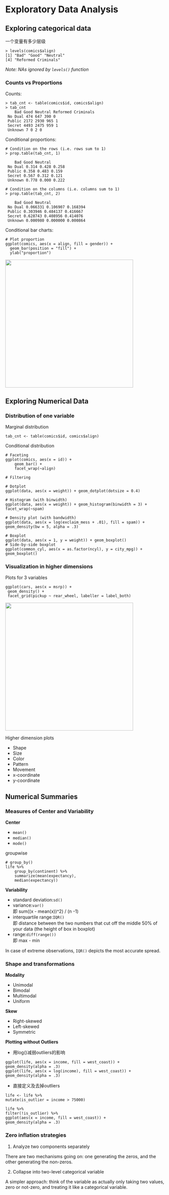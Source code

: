 # Exploratory Data Analysis

## Exploring categorical data

一个变量有多少层级

    > levels(comics$align)
    [1] "Bad" "Good" "Neutral"
    [4] "Reformed Criminals" 

*Note: NAs ignored by `levels()` function*

### Counts vs Proportions

Counts:

    > tab_cnt <- table(comics$id, comics$align)
    > tab_cnt
        Bad Good Neutral Reformed Criminals
     No Dual 474 647 390 0
     Public 2172 2930 965 1
     Secret 4493 2475 959 1
     Unknown 7 0 2 0

Conditional proportions:

    # Condition on the rows (i.e. rows sum to 1)
    > prop.table(tab_cnt, 1)

        Bad Good Neutral
     No Dual 0.314 0.428 0.258
     Public 0.358 0.483 0.159
     Secret 0.567 0.312 0.121
     Unknown 0.778 0.000 0.222

    # Condition on the columns (i.e. columns sum to 1)
    > prop.table(tab_cnt, 2)

        Bad Good Neutral
     No Dual 0.066331 0.106907 0.168394
     Public 0.303946 0.484137 0.416667
     Secret 0.628743 0.408956 0.414076
     Unknown 0.000980 0.000000 0.000864

Conditional bar charts:

    # Plot proportion
    ggplot(comics, aes(x = align, fill = gender)) + 
      geom_bar(position = "fill") +
      ylab("proportion")

<img src="rlearning-bar1.png" width="400"/>

## Exploring Numerical Data

### Distribution of one variable

Marginal distribution

    tab_cnt <- table(comics$id, comics$align) 

Conditional distribution

    # Faceting
    ggplot(comics, aes(x = id)) +
        geom_bar() +
        facet_wrap(~align)

    # Filtering

    # Dotplot
    ggplot(data, aes(x = weight)) + geom_dotplot(dotsize = 0.4)

    # Histogram (with binwidth)
    ggplot(data, aes(x = weight)) + geom_histogram(binwidth = 3) + facet_wrap(~spam)

    # Density plot (with bandwidth)
    ggplot(data, aes(x = log(exclaim_mess + .01), fill = spam)) + geom_density(bw = 5, alpha = .3)

    # Boxplot
    ggplot(data, aes(x = 1, y = weight)) + geom_boxplot()
    # Side-by-side boxplot
    ggplot(common_cyl, aes(x = as.factor(ncyl), y = city_mpg)) + geom_boxplot() 

### Visualization in higher dimensions

Plots for 3 variables

    ggplot(cars, aes(x = msrp)) +
     geom_density() +
     facet_grid(pickup ~ rear_wheel, labeller = label_both)

<img src="rlearning-hist1.png" width="400"/>

Higher dimension plots

-   Shape
-   Size
-   Color
-   Pattern
-   Movement
-   x-coordinate
-   y-coordinate

## Numerical Summaries

### Measures of Center and Variability

**Center**

-   `mean()`
-   `median()`
-   `mode()`

groupwise

    # group_by()
    life %>%
        group_by(continent) %>%
        summarize(mean(expectancy),
        median(expectancy))

**Variability**

-   standard deviation:`sd()`
-   variance:`var()`\
    即 sum((x - mean(x))\^2) / (n -1)
-   interquartile range:`IQR()`\
    即 distance between the two numbers that cut off the middle 50% of your data (the height of box in boxplot)
-   range:`diff(range())`\
    即 max - min

In case of extreme observations, `IQR()` depicts the most accurate spread.

### Shape and transformations

**Modality**

-   Unimodal
-   Bimodal
-   Multimodal
-   Uniform

**Skew**

-   Right-skewed
-   Left-skewed
-   Symmetric

**Plotting without Outliers**

-   用log()减弱outliers的影响

<!-- -->

    ggplot(life, aes(x = income, fill = west_coast)) +
    geom_density(alpha = .3)
    ggplot(life, aes(x = log(income), fill = west_coast)) + geom_density(alpha = .3)

-   直接定义及去掉outliers

<!-- -->

    life <- life %>%
    mutate(is_outlier = income > 75000) 

    life %>%
    filter(!is_outlier) %>%
    ggplot(aes(x = income, fill = west_coast)) +
    geom_density(alpha = .3)

### Zero inflation strategies

1.  Analyze two components separately

There are two mechanisms going on: one generating the zeros, and the other generating the non-zeros.

2.  Collapse into two-level categorical variable

A simpler approach: think of the variable as actually only taking two values, zero or not-zero, and treating it like a categorical variable.
